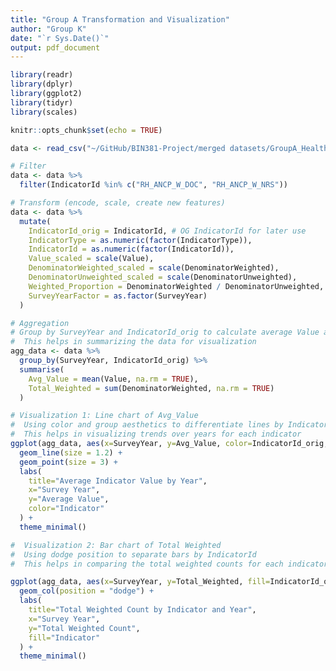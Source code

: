 ```yaml
---
title: "Group A Transformation and Visualization"
author: "Group K"
date: "`r Sys.Date()`"
output: pdf_document
---
```


```r
library(readr)
library(dplyr)
library(ggplot2)
library(tidyr)
library(scales)

knitr::opts_chunk$set(echo = TRUE)
```
```r
data <- read_csv("~/GitHub/BIN381-Project/merged datasets/GroupA_Health_merged.csv")

# Filter 
data <- data %>% 
  filter(IndicatorId %in% c("RH_ANCP_W_DOC", "RH_ANCP_W_NRS"))
```

```r
# Transform (encode, scale, create new features)
data <- data %>%
  mutate(
    IndicatorId_orig = IndicatorId, # OG IndicatorId for later use
    IndicatorType = as.numeric(factor(IndicatorType)),
    IndicatorId = as.numeric(factor(IndicatorId)),
    Value_scaled = scale(Value),
    DenominatorWeighted_scaled = scale(DenominatorWeighted),
    DenominatorUnweighted_scaled = scale(DenominatorUnweighted),
    Weighted_Proportion = DenominatorWeighted / DenominatorUnweighted,
    SurveyYearFactor = as.factor(SurveyYear)
  )
```
```r

# Aggregation
# Group by SurveyYear and IndicatorId_orig to calculate average Value and total DenominatorWeighted
#  This helps in summarizing the data for visualization
agg_data <- data %>%
  group_by(SurveyYear, IndicatorId_orig) %>%
  summarise(
    Avg_Value = mean(Value, na.rm = TRUE),
    Total_Weighted = sum(DenominatorWeighted, na.rm = TRUE)
  )
```
```r
# Visualization 1: Line chart of Avg_Value
#  Using color and group aesthetics to differentiate lines by IndicatorId
#  This helps in visualizing trends over years for each indicator
ggplot(agg_data, aes(x=SurveyYear, y=Avg_Value, color=IndicatorId_orig, group=IndicatorId_orig)) +
  geom_line(size = 1.2) +
  geom_point(size = 3) +
  labs(
    title="Average Indicator Value by Year",
    x="Survey Year",
    y="Average Value",
    color="Indicator"
  ) +
  theme_minimal()
```
```r
#  Visualization 2: Bar chart of Total Weighted
#  Using dodge position to separate bars by IndicatorId
#  This helps in comparing the total weighted counts for each indicator across years

ggplot(agg_data, aes(x=SurveyYear, y=Total_Weighted, fill=IndicatorId_orig)) +
  geom_col(position = "dodge") +
  labs(
    title="Total Weighted Count by Indicator and Year",
    x="Survey Year",
    y="Total Weighted Count",
    fill="Indicator"
  ) +
  theme_minimal()
```